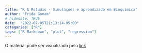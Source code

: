 ```yaml
---
title: "R & Rstudio - Simulações e aprendizado em Bioquímica"
author: "Frida Gomam"
# hidedate: TRUE
date:  "2022-07-05T21:13:14-05:00"
categories: ["R"]
tags: ["R Markdown", "plot", "regression"]
---
```


O material pode ser visualizado pelo [link](.\biomol.html)
